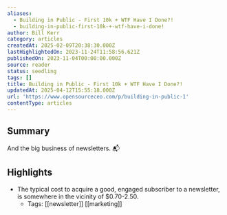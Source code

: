 ```yaml
---
aliases:
  - Building in Public - First 10k + WTF Have I Done?!
  - building-in-public-first-10k-+-wtf-have-i-done!
author: Bill Kerr
category: articles
createdAt: 2025-02-09T20:38:30.000Z
lastHighlightedOn: 2023-11-24T11:58:56.621Z
publishedOn: 2023-11-04T00:00:00.000Z
source: reader
status: seedling
tags: []
title: Building in Public - First 10k + WTF Have I Done?!
updatedAt: 2025-04-12T15:55:18.000Z
url: 'https://www.opensourceceo.com/p/building-in-public-1'
contentType: articles
---
```

## Summary

And the big business of newsletters. 📬

## Highlights

- The typical cost to acquire a good, engaged subscriber to a newsletter, is somewhere in the vicinity of $0.70-2.50.
    - Tags: [[newsletter]] [[marketing]]

